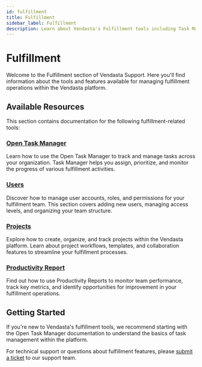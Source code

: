 ```yaml
---
id: fulfillment
title: Fulfillment
sidebar_label: Fulfillment
description: Learn about Vendasta's Fulfillment tools including Task Manager, User Management, Projects, and Productivity Reports.
---
```


# Fulfillment

Welcome to the Fulfillment section of Vendasta Support. Here you'll find information about the tools and features available for managing fulfillment operations within the Vendasta platform.

## Available Resources

This section contains documentation for the following fulfillment-related tools:

### [Open Task Manager](/fulfillment/open-task-manager)

Learn how to use the Open Task Manager to track and manage tasks across your organization. Task Manager helps you assign, prioritize, and monitor the progress of various fulfillment activities.

### [Users](/fulfillment/users)

Discover how to manage user accounts, roles, and permissions for your fulfillment team. This section covers adding new users, managing access levels, and organizing your team structure.

### [Projects](/fulfillment/projects)

Explore how to create, organize, and track projects within the Vendasta platform. Learn about project workflows, templates, and collaboration features to streamline your fulfillment processes.

### [Productivity Report](/fulfillment/productivity-report)

Find out how to use Productivity Reports to monitor team performance, track key metrics, and identify opportunities for improvement in your fulfillment operations.

## Getting Started

If you're new to Vendasta's fulfillment tools, we recommend starting with the Open Task Manager documentation to understand the basics of task management within the platform.

For technical support or questions about fulfillment features, please [submit a ticket](https://support.vendasta.com/hc/en-us/requests/new) to our support team.